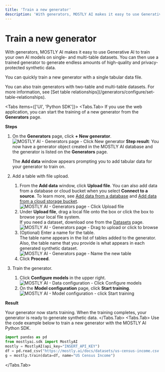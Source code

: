 ```yaml
---
title: 'Train a new generator'
description: 'With generators, MOSTLY AI makes it easy to use Generative AI to train your own AI models on single- and multi-table datasets. You can then use a trained generator to generate endless amounts of high-quality and privacy-protected synthetic data.'
---
```



# Train a new generator

With generators, MOSTLY AI makes it easy to use Generative AI to train your own AI models on single- and multi-table datasets. You can then use a trained generator to generate endless amounts of high-quality and privacy-protected synthetic data.

You can quickly train a new generator with a single tabular data file.

<CustomCallout>
You can also train generators with two-table and multi-table datasets. For more information, see [Set table relationships](/generators/configure/set-table-relationships).
</CustomCallout>

<Tabs items={['UI', 'Python SDK']}>
<Tabs.Tab>
If you use the web application, you can start the training of a new generator from the **Generators** page.

**Steps**

1. On the **Generators** page, click **+ New generator**.
    <Image
        src="/docs/docimages/generators/train/01-click-new-generator.webp"
        alt="MOSTLY AI - Generators page - Click New generator"
        width={800}
        height={300}
    />
    **Step result**: You now have a generator object created in the MOSTLY AI database and the generator is listed on the **Generators** page.

    The **Add data** window appears prompting you to add tabular data for your generator to train on.
2. Add a table with file upload.
    1. From the **Add data** window, click **Upload file**.
        <Callout>
        You can also add data from a database or cloud bucket when you select **Connect to a source**. To learn more, see [Add data from a database](/generators/configure/add-data#add-data-from-a-database) and [Add data from a cloud storage bucket](/generators/configure/add-data#add-data-from-a-cloud-bucket).
        </Callout>
        <Image
            src="/docs/docimages/generators/train/02-select-upload-file.webp"
            alt="MOSTLY AI - Generators page - Click Upload file"
            width={800}
            height={300}
        />
    2. Under **Upload file**, drag a local file onto the box or click the box to browse your local file system.<br />
        <Callout>
        If you need a dataset, download one from the [Datasets](/datasets) page.
        </Callout>
        <Image
            src="/docs/docimages/generators/train/03-upload-file-drag-browse.webp"
            alt="MOSTLY AI - Generators page - Drag to upload or click to browse"
            width={800}
            height={300}
        />
    3. (Optional) Enter a name for the table.<br />
        The table name appears in the list of tables added to the generator. Also, the table name that you provide is what appears in each generated synthetic dataset.
        <Image
            src="/docs/docimages/generators/train/04-enter-table-name.webp"
            alt="MOSTLY AI - Generators page - Name the new table"
            width={575}
            height={300}
        />
    4. Click **Proceed**.
3. Train the generator.
    1. Click **Configure models** in the upper right.
        <Image
            src="/docs/docimages/generators/train/05-click-configure-models.webp"
            alt="MOSTLY AI - Data configuration - Click Configure models"
            width={800}
            height={300}
        />
    2. On the **Model configuration** page, click **Start training**.
        <Image
            src="/docs/docimages/generators/train/06-click-start-training.webp"
            alt="MOSTLY AI - Model configuration - click Start training"
            width={800}
            height={300}
        />

**Result**

Your generator now starts training. When the training completes, your generator is ready to generate synthetic data.
</Tabs.Tab>
<Tabs.Tab>
Use the code example below to train a new generator with the MOSTLY AI Python SDK.

```python copy filename="python"
import pandas as pd
from mostlyai.sdk import MostlyAI
mostly = MostlyAI(api_key="INSERT_API_KEY")
df = pd.read_csv("https://mostly.ai/docs/datasets/us-census-income.csv.gz")
g = mostly.train(data=df, name="US Census Income")
```
</Tabs.Tab>
</Tabs>
